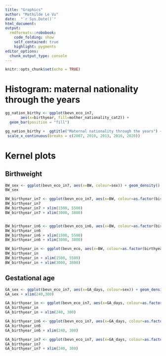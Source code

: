 ```yaml
---
title: "Graphics"
author: "Mathilde Le Vu"
date:  "`r Sys.Date()`"
html_document: 
output:
  rmdformats::robobook:
    code_folding: show
    self_contained: true
    highlight: pygments
editor_options: 
  chunk_output_type: console
---
```


```r
knitr::opts_chunk$set(echo = TRUE)
```

# Histogram: maternal nationality through the years
```r
gg_nation_birthy <- ggplot(bevn_eco_in7,
       aes(x=birthyear, fill=mother_nationality_cat2)) + 
  geom_bar(position = "fill") 

gg_nation_birthy +  ggtitle("Maternal nationality through the years") +
 scale_x_continuous(breaks = c(2007, 2010, 2013, 2016, 2020))
```

# Kernel plots
## Birthweight 

```r
BW_sex <- ggplot(bevn_eco_in7, aes(x=BW, colour=sex)) + geom_density()
BW_sex

BW_birthyear_in7 <- ggplot(bevn_eco_in7, aes(x=BW, colour=as.factor(birthyear))) + geom_density()
BW_birthyear_in7
BW_birthyear_in7 + xlim(1500, 5500)
BW_birthyear_in7 + xlim(3000, 3800)


BW_birthyear_in6 <- ggplot(bevn_eco_in6, aes(x=BW, colour=as.factor(birthyear))) + geom_density()
BW_birthyear_in6
BW_birthyear_in6 + xlim(1500, 5500)
BW_birthyear_in6 + xlim(3000, 3800)

BW_birthyear_in <- ggplot(bevn_eco, aes(x=BW, colour=as.factor(birthyear))) + geom_density()
BW_birthyear_in
BW_birthyear_in + xlim(1500, 5500)
BW_birthyear_in + xlim(3000, 3800)
```


## Gestational age

```r
GA_sex <- ggplot(bevn_eco_in7, aes(x=GA_days, colour=sex)) + geom_density()
GA_sex + xlim(240,300)

GA_birthyear_in <- ggplot(bevn_eco_in7, aes(x=GA_days, colour=as.factor(birthyear))) + geom_density()
GA_birthyear_in
GA_birthyear_in + xlim(240, 300)

GA_birthyear_in6 <- ggplot(bevn_eco_in7, aes(x=GA_days, colour=as.factor(birthyear))) + geom_density()
GA_birthyear_in6
GA_birthyear_in6 + xlim(240, 300)

GA_birthyear_in7 <- ggplot(bevn_eco_in7, aes(x=GA_days, colour=as.factor(birthyear))) + geom_density()
GA_birthyear_in7
GA_birthyear_in7 + xlim(240, 300)
```
